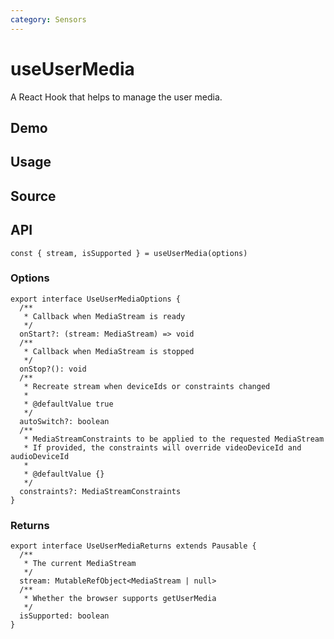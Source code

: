 ```yaml
---
category: Sensors
---
```


# useUserMedia


<HooksType category="Sensors" isSupported />

A React Hook that helps to manage the user media.

## Demo


<App />

## Usage



## Source


<Source />

## API

```tsx
const { stream, isSupported } = useUserMedia(options)
```

### Options

```tsx
export interface UseUserMediaOptions {
  /**
   * Callback when MediaStream is ready
   */
  onStart?: (stream: MediaStream) => void
  /**
   * Callback when MediaStream is stopped
   */
  onStop?(): void
  /**
   * Recreate stream when deviceIds or constraints changed
   *
   * @defaultValue true
   */
  autoSwitch?: boolean
  /**
   * MediaStreamConstraints to be applied to the requested MediaStream
   * If provided, the constraints will override videoDeviceId and audioDeviceId
   *
   * @defaultValue {}
   */
  constraints?: MediaStreamConstraints
}
```

### Returns

```tsx
export interface UseUserMediaReturns extends Pausable {
  /**
   * The current MediaStream
   */
  stream: MutableRefObject<MediaStream | null>
  /**
   * Whether the browser supports getUserMedia
   */
  isSupported: boolean
}
```

